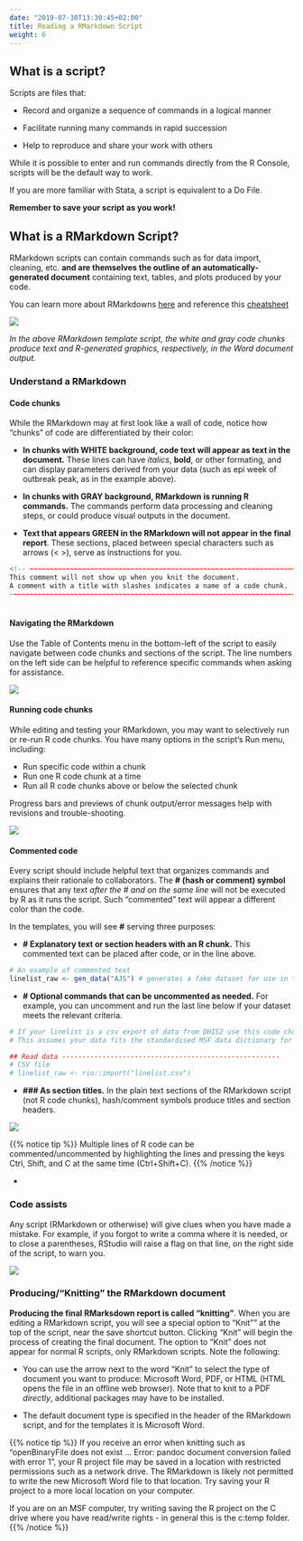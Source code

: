 ```yaml
---
date: "2019-07-30T13:30:45+02:00"
title: Reading a RMarkdown Script
weight: 6
---
```

## What is a script?  
Scripts are files that:  

* Record and organize a sequence of commands in a logical manner  

* Facilitate running many commands in rapid succession  

* Help to reproduce and share your work with others  

While it is possible to enter and run commands directly from the R Console, scripts will be the default way to work.  

If you are more familiar with Stata, a script is equivalent to a Do File.


**Remember to save your script as you work!** 


## What is a RMarkdown Script?

RMarkdown scripts can contain commands such as for data import, cleaning, etc. **and are themselves the outline of an automatically-generated document** containing text, tables, and plots produced by your code.

You can learn more about RMarkdowns [here](https://rmarkdown.rstudio.com/lesson-1.html) and reference this [cheatsheet](https://www.rstudio.com/wp-content/uploads/2016/03/rmarkdown-cheatsheet-2.0.pdf)  

![](/images/RMarkdown_transformation.png)

*In the above RMarkdown template script, the white and gray code chunks produce text and R-generated graphics, respectively, in the Word document output.*  

### Understand a RMarkdown  

#### Code chunks

While the RMarkdown may at first look like a wall of code, notice how "chunks" of code are differentiated by their color:  

* **In chunks with WHITE background, code text will appear as text in the document.** These lines can have *italics*, **bold**, or other formating, and can display parameters derived from your data (such as epi week of outbreak peak, as in the example above).  

* **In chunks with GRAY background, RMarkdown is running R commands.** The commands perform data processing and cleaning steps, or could produce visual outputs in the document.  

* **Text that appears GREEN in the RMarkdown will not appear in the final report**. These sections, placed between special characters such as arrows (< >), serve as instructions for you.  


```r

<!-- ~~~~~~~~~~~~~~~~~~~~~~~~~~~~~~~~~~~~~~~~~~~~~~~~~~~~~~~~~~~~~~~~~~~~~~~~~~~
This comment will not show up when you knit the document.
A comment with a title with slashes indicates a name of a code chunk.
~~~~~~~~~~~~~~~~~~~~~~~~~~~~~~~~~~~~~~~~~~~~~~~~~~~~~~~~~~~~~~~~~~~~~~~~~~~~ -->
     
```

#### Navigating the RMarkdown  

Use the Table of Contents menu in the bottom-left of the script to easily navigate between code chunks and sections of the script. The line numbers on the left side can be helpful to reference specific commands when asking for assistance.  

![](/images/Table_of_Contents.gif)

#### Running code chunks  
While editing and testing your RMarkdown, you may want to selectively run or re-run R code chunks. You have many options in the script's Run menu, including:  

* Run specific code within a chunk  
* Run one R code chunk at a time  
* Run all R code chunks above or below the selected chunk  

Progress bars and previews of chunk output/error messages help with revisions and trouble-shooting.

![](/images/Running_Chunks.gif)


#### Commented code  

Every script should include helpful text that organizes commands and explains their rationale to collaborators. The **# (hash or comment) symbol** ensures that any text *after the # and on the same line* will not be executed by R as it runs the script. Such "commented" text will appear a different color than the code.  

In the templates, you will see **#** serving three purposes:  

* **# Explanatory text or section headers with an R chunk.** This commented text can be placed after code, or in the line above.
```r
# An example of commented text  
linelist_raw <- gen_data("AJS") # generates a fake dataset for use in this template
```
* **# Optional commands that can be uncommented as needed.** For example, you can uncomment and run the last line below if your dataset meets the relevant criteria. 
``` r
# If your linelist is a csv export of data from DHIS2 use this code chunk
# This assumes your data fits the standardised MSF data dictionary for this disease

## Read data ------------------------------------------------------
# CSV file
# linelist_raw <- rio::import("linelist.csv")
```
* **### As section titles.** In the plain text sections of the RMarkdown script (not R code chunks), hash/comment symbols produce titles and section headers.  

![](/images/Commented_Lines.png)


{{% notice tip %}}
Multiple lines of R code can be commented/uncommented by highlighting the lines and pressing the keys Ctrl, Shift, and C at the same time (Ctrl+Shift+C).
{{% /notice %}}

* 

### Code assists  
Any script (RMarkdown or otherwise) will give clues when you have made a mistake. For example, if you forgot to write a comma where it is needed, or to close a parentheses, RStudio will raise a flag on that line, on the right side of the script, to warn you.  

![](/images/Warnings_and_Errors.png)

### Producing/"Knitting" the RMarkdown document  

**Producing the final RMarksdown report is called "knitting"**. When you are editing a RMarkdown script, you will see a special option to "Knit"" at the top of the script, near the save shortcut button. Clicking "Knit" will begin the process of creating the final document. The option to "Knit" does not appear for normal R scripts, only RMarkdown scripts. Note the following:  

* You can use the arrow next to the word "Knit" to select the type of document you want to produce: Microsoft Word, PDF, or HTML (HTML opens the file in an offline web browser). Note that to knit to a PDF *directly*, additional packages may have to be installed.  

* The default document type is specified in the header of the RMarkdown script, and for the templates it is Microsoft Word.  

{{% notice tip %}}
If you receive an error when knitting such as "openBinaryFile does not exist ... Error: pandoc document conversion failed with error 1", your R project file may be saved in a location with restricted permissions such as a network drive. The RMarkdown is likely not permitted to write the new Microsoft Word file to that location. Try saving your R project to a more local location on your computer.  

If you are on an MSF computer, try writing saving the R project on the C drive where you have read/write rights - in general this is the c:temp folder.
{{% /notice %}}

